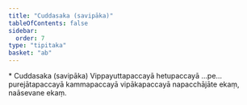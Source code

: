 ```yaml
---
title: "Cuddasaka (savipāka)"
tableOfContents: false
sidebar:
  order: 7
type: "tipitaka"
basket: "ab"
---
```



<DynamicBreadcrumb />

<Paragraph type="center">
* Cuddasaka (savipāka)
</Paragraph>

<Paragraph number="343">
Vippayuttapaccayā hetupaccayā …pe…  purejātapaccayā kammapaccayā vipākapaccayā napacchājāte ekaṃ, naāsevane ekaṃ.
</Paragraph>